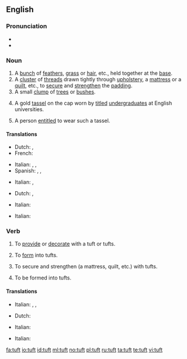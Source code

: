 ==English==

===Pronunciation===
* {{IPA|tʌft}}
* {{rhymes|ʌft}}

===Noun===
{{en-noun}}

# A [[bunch]] of [[feather]]s, [[grass]] or [[hair]], etc., held together at the [[base]].
# A [[cluster]] of [[thread]]s drawn tightly through [[upholstery]], a [[mattress]] or a [[quilt]], etc., to [[secure]] and [[strengthen]] the [[padding]].
# A small [[clump]] of [[tree]]s or [[bush]]es.
# {{historical}} A gold [[tassel]] on the cap worn by [[titled]] [[undergraduate]]s at English universities.
# A person [[entitle]]d to wear such a tassel.

====Translations====
{{trans-top|bunch}}
* Dutch: {{t+|nl|pluk|m}}, {{t+|nl|bundel|m}}
* French: {{t+|fr|touffe|f}}
{{trans-mid}}
* Italian: {{t+|it|cespo|m}}, {{t-|it|ciuffo|m}},  {{t-|it|ciocca}}
* Spanish: {{sense|hair}} {{t+|es|mechón|m}}, {{sense|feathers}} {{t-|es|penacho|m}}, {{sense|grass}} {{t-|es|manojo|m}}
{{trans-bottom}}

{{trans-top|cluster of threads}}
{{trans-mid}}
* Italian: {{t+|it|fiocco}},  {{t-|it|rappa}}
{{trans-bottom}}

{{trans-top|clump of trees}}
* Dutch: {{t-|nl|bosje|n}}, {{t|nl|bomengroep|m}}
{{trans-mid}}
* Italian: {{t|it|macchia d'alberi}}
{{trans-bottom}}

{{trans-top|gold tassel}}
{{trans-mid}}
* Italian: {{t|it|nappina dorata}}
{{trans-bottom}}

{{trans-top|person wearing the tassel}}
{{trans-mid}}
{{trans-bottom}}

===Verb===
{{en-verb}}

# {{transitive}} To [[provide]] or [[decorate]] with a tuft or tufts.
# {{transitive}} To [[form]] into tufts.
# {{transitive}} To secure and strengthen (a mattress, quilt, etc.) with tufts.
# {{intransitive}} To be formed into tufts.

====Translations====
{{trans-top|provide with tufts}}
{{trans-mid}}
* Italian: {{t|it|infiocchettare}},  {{t|it|ornare di ciuffi}},  {{t|it|impennacchiare}}
{{trans-bottom}}

{{trans-top|form into tufts}}
* Dutch: {{t|nl|bundelen}}
{{trans-mid}}
{{trans-bottom}}

{{trans-top|secure with tufts}}
{{trans-mid}}
* Italian: {{t|it|trapuntare}}
{{trans-bottom}}

{{trans-top|be formed into tufts}}
{{trans-mid}}
* Italian: {{t|it|a forma di ciuffo}}
{{trans-bottom}}

[[fa:tuft]]
[[io:tuft]]
[[id:tuft]]
[[ml:tuft]]
[[no:tuft]]
[[pl:tuft]]
[[ru:tuft]]
[[ta:tuft]]
[[te:tuft]]
[[vi:tuft]]